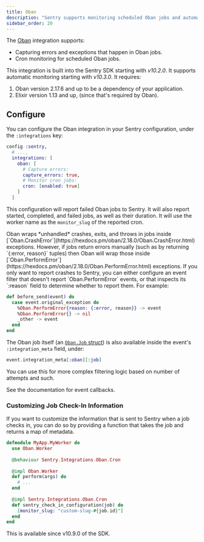 ```yaml
---
title: Oban
description: "Sentry supports monitoring scheduled Oban jobs and automatically capturing exceptions."
sidebar_order: 20
---
```


The [Oban](https://getoban.pro) integration supports:

  * Capturing errors and exceptions that happen in Oban jobs.
  * Cron monitoring for scheduled Oban jobs.

This integration is built into the Sentry SDK starting with *v10.2.0*. It supports automatic monitoring starting with *v10.3.0*. It requires:

  1. Oban version 2.17.6 and up to be a dependency of your application.
  1. Elixir version 1.13 and up, (since that's required by Oban).

## Configure

You can configure the Oban integration in your Sentry configuration, under the `:integrations` key:

```elixir {filename:config/config.exs}
config :sentry,
  # ...,
  integrations: [
    oban: [
      # Capture errors:
      capture_errors: true,
      # Monitor cron jobs:
      cron: [enabled: true]
    ]
  ]
```

This configuration will report failed Oban jobs to Sentry. It will also report started, completed, and failed jobs, as well as their duration. It will use the worker name as the `monitor_slug` of the reported cron.

<Alert title="Perform Errors">
Oban wraps *unhandled* crashes, exits, and throws in jobs inside [`Oban.CrashError`](https://hexdocs.pm/oban/2.18.0/Oban.CrashError.html) exceptions. However, if jobs return errors manually (such as by returning `{:error, reason}` tuples) then Oban will wrap those inside [`Oban.PerformError`](https://hexdocs.pm/oban/2.18.0/Oban.PerformError.html) exceptions. If you only want to report crashes to Sentry, you can either configure an event filter that doesn't report `Oban.PerformError` events, or that inspects its `:reason` field to determine whether to report them. For example:

```elixir
def before_send(event) do
  case event.original_exception do
    %Oban.PerformError{reason: {:error, reason}} -> event
    %Oban.PerformError{} -> nil
    _other -> event
  end
end
```

The Oban job itself (an [`Oban.Job` struct](https://hexdocs.pm/oban/Oban.Job.html)) is also available inside the event's `:integration_meta` field, under:

```elixir
event.integration_meta[:oban][:job]
```

You can use this for more complex filtering logic based on number of attempts and such.

See <Link to="/platforms/elixir/configuration/filtering">the documentation for event callbacks</Link>.
</Alert>

### Customizing Job Check-In Information

If you want to customize the information that is sent to Sentry when a job checks in, you can do so by providing a function that takes the job and returns a map of metadata.

```elixir {filename:lib/my_app/my_worker.ex}
defmodule MyApp.MyWorker do
  use Oban.Worker
  
  @behaviour Sentry.Integrations.Oban.Cron
  
  @impl Oban.Worker
  def perform(args) do
    # ...
  end
  
  @impl Sentry.Integrations.Oban.Cron
  def sentry_check_in_configuration(job) do
    [monitor_slug: "custom-slug-#{job.id}"]
  end
end
```

This is available since v10.9.0 of the SDK.
